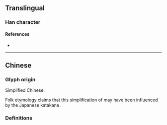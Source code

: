 {{also|衛|衞|ヱ}}
{{character info/new}}
==Translingual==

===Han character===
{{Han char|rn=26|rad=卩|as=01|sn=3|four=|canj=SLM|ids=⿻𠃌丄}}

====References====
* {{Han ref|kx=0076.141|hdz=10050.040|uh=536B|ud=21355}}

----

==Chinese==

===Glyph origin===
Simplified Chinese.

Folk etymology claims that this simplification of {{l|zh|衛|tr=wèi}} may have been influenced by the Japanese katakana {{ja-r|ヱ}}.

===Definitions===
{{zh-see|衛}}